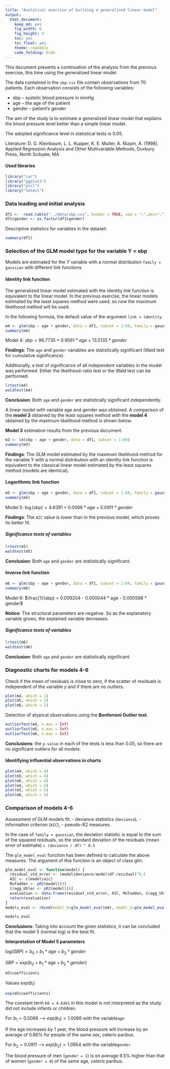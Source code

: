 ```yaml
---
title: "Analytical exercise of building a generalized linear model"
output:
  html_document:
    keep_md: yes
    fig_width: 6
    fig_height: 4
    toc: yes
    toc_float: yes
    theme: readable
    code_folding: hide
---
```


This document presents a continuation of the analysis from the previous exercise, this time using the generalized linear model.

The data contained in the `sbp.csv` file contain observations from 70 patients. Each observation consists of the following variables:

-   sbp -- systolic blood pressure in mmHg
-   age -- the age of the patient
-   gender -- patient's gender

The aim of the study is to estimate a generalized linear model that explains the blood pressure level better than a simple linear model.

The adopted significance level in statistical tests is 0.05.

Literature: D. G. Kleinbaum, L. L. Kupper, K. E. Muller, A. Nizam, A. (1998), Applied Regression Analysis and Other Multivariable Methods, Duxbury Press, North Scituate, MA


#### Used libraries

```r
library("car")
library("ggplot2")
library("pscl")
library("lmtest")
```

### Data loading and initial analysis

```r
df1 <-  read.table("../data/sbp.csv", header = TRUE, sep = ";",dec=",")
df1$gender <- as.factor(df1$gender)
```

Descriptive statistics for variables in the dataset:

```r
summary(df1)
```

### Selection of the GLM model type for the variable Y = sbp

Models are estimated for the $Y$ variable with a normal distribution `family = gaussian` with different link functions.


#### Identity link function

The generalized linear model estimated with the identity link function is equivalent to the linear model. In the previous exercise, the linear models estimated by the least squares method were used, so now the maximum likelihood method will be used.

In the following formula, the default value of the argument `link = identity`.

```r
m4 <- glm(sbp ~ age + gender, data = df1, subset = 1:69, family = gaussian)
summary(m4)
```

Model 4: $sbp = 96.7735 + 0.9561 * age + 13.5135 * gender$

**Findings**: The `age` and `gender` variables are statistically significant (Wald test for cumulative significance).

Additionally, a test of significance of all independent variables in the model was performed. Either the likelihood-ratio test or the Wald test can be performed.

```r
lrtest(m4)
waldtest(m4)
```

**Conclusion**: Both `age` and `gender` are statistically significant independently.

A linear model with variable age and gender was obtained. A comparison of the **model 3** obtained by the least squares method with the **model 4** obtained by the maximum likelihood method is shown below.

**Model 3** estimation results from the previous document.

```r
m3 <- lm(sbp ~ age + gender, data = df1, subset = 1:69)
summary(m3)
```

**Findings**: The GLM model estimated by the maximum likelihood method for the variable Y with a normal distribution with an identity link function is equivalent to the classical linear model estimated by the least squares method (models are identical).


#### Logarithmic link function

```r
m5 <- glm(sbp ~ age + gender, data = df1, subset = 1:69, family = gaussian(link = "log"))
summary(m5) 
```
Model 5: $\log(sbp) = 4.6391 + 0.0066 * age + 0.0911 * gender$

**Findings**: The `AIC` value is lower than in the previous model, which proves its better fit.


##### Significance tests of variables

```r
lrtest(m5)
waldtest(m5)
```

**Conclusion**: Both `age` and `gender` are statistically significant.


#### Inverse link function

```r
m6 <- glm(sbp ~ age + gender, data = df1, subset = 1:69, family = gaussian(link = "inverse"))
summary(m6) 
```

Model 6: $\frac{1}{sbp} = 0.009204 - 0.000044 * age - 0.000598 * gender$

**Notice**: The structural parameters are negative. So as the explanatory variable grows, the explained variable decreases.


##### Significance tests of variables

```r
lrtest(m6)
waldtest(m6)
```

**Conclusion**: Both `age` and `gender` are statistically significant.


### Diagnostic charts for models 4-6

Check if the mean of residuals is close to zero, if the scatter of residuals is independent of the variable y and if there are no outliers.

```r
plot(m4, which = 1)
plot(m5, which = 1)
plot(m6, which = 1)
```


Detection of atypical observations using the **Bonferroni Outlier test**.

```r
outlierTest(m4, n.max = Inf)
outlierTest(m5, n.max = Inf)
outlierTest(m6, n.max = Inf)
```

**Conclusions**: the `p-value` in each of the tests is less than 0.05, so there are no significant outliers for all models.


#### Identifying influential observations in charts
```r
plot(m4, which = 4)
plot(m5, which = 4)
plot(m6, which = 4)
plot(m4, which = 5)
plot(m5, which = 5)
plot(m6, which = 5)
```



### Comparison of models 4-6

Assessment of GLM models fit: 
-   deviance statistics (`deviance`), 
-   information criterion (`AIC`),
-   pseudo-R2 measures.

In the case of `family = gaussian`, the deviation statistic is equal to the sum of the squared residuals, so the standard deviation of the residuals (mean error of estimate) `= (deviance / df) ^ 0.5`

The `glm_model_eval` function has been defined to calculate the above measures. The argument of this function is an object of class glm.

```r
glm_model_eval <- function(model) {
  residual_std_error <- (model$deviance/model$df.residual)^0.5
  AIC <- c(model$aic)
  McFadden <- pR2(model)[4]
  Cragg_Uhler <- pR2(model)[6]
  evaluation <- data.frame(residual_std_error, AIC, McFadden, Cragg_Uhler)
  return(evaluation)
}
models_eval <- rbind(model_4=glm_model_eval(m4), model_5=glm_model_eval(m5), model_6=glm_model_eval(m6))
```

```r
models_eval
```
**Conclusions**: Taking into account the given statistics, it can be concluded that the model 5 (normal log) is the best fit.


**Interpretation of Model 5 parameters**

$log(SBP) = b_0 + b_1 * age + b_2 * gender$


$SBP = exp(b_0 + b_1 * age + b_2 * gender)$

```r
m5$coefficients
```

Values $exp(b_i)$

```r
exp(m5$coefficients)
```

The constant term `b0 = 4.6361` in this model is not interpreted as the study did not include infants or children.

For $b_1 = 0.0066$ --> $exp(b_1) = 1.0066$  with the variable` age`


If the age increases by 1 year, the blood pressure will increase by an average of 0.66% for people of the same sex, ceteris paribus.

For $b_2 = 0.0911$ --> $exp(b_2) = 1.0954$ with the variable` gender`


The blood pressure of men (`gender = 1`) is on average 9.5%  higher than that of women (`gender = 0`) of the same age, ceteris paribus.
